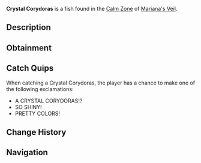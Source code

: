 {{FishInfobox
|image          = Crystal Corydoras.png
|rarity         = Legendary
|sea            = First Sea
|location       = [[Calm Zone]]
|sublocation    = 
|sources        = Fishing Rod
|radar_location = 
|prog_speed     = -10
|xp             = 2000
|weather        = Clear
|time           = Night
|season         = Autumn
|bait           = Truffle Worm
|base_weight    = 400
|base_value     = 3000
|weight_range   = 250
|base_chance    = 5
|base_resil     = 25
}}
'''Crystal Corydoras''' is a {{Rarity|Legendary}} fish found in the [[Calm Zone]] of [[Mariana's Veil]].

== Description ==
{{Description|An armored fish with crystal-like scales that shimmer in the light.|Bestiary Entry}}

== Obtainment ==
{{Description|Located in clear waters with a wide variation of shining colors, frequently providing light to the darkness.|Bestiary Hint}}
{{Fish Availability|
Mariana's Veil/Calm Zone
|top_rods      = 
Leviathan's Fang Rod\189101.22\302941.53;
Free Spirit Rod\180246.7\297931.79;
Trident Rod\175788.48\290562.75;
No-Life Rod\125268.68\211212;
Azure Of Lagoon\122703.13\202579.32;
Blazebringer Rod\96979.24\158594.31;
Volcanic Rod\82788.83\149289.8;
Riptide Rod\96479.62\157423.77;
Fast Rod\96623.24\158506.1;
Buddy Bond Rod\59120.08\99677.6;
Magnet Rod\53767.39\92089.87;
Seraphic Rod\114970.04\186951.19;
Ethereal Prism Rod\114861.55\181773.1;
Astralhook Rod\114377.98\182690.81;
Rod Of The Forgotten Fang\110148.17\175053.13;
Challenger's Rod\110102.91\176042.01;
Zeus Rod\100593.97\161486.24;
Verdant Shear Rod\100572.53\165072.11;
Rod Of The Depths\100300.86\162682.18;
Rod Of The Exalted One\98460.94\158784.74;
Depthseeker Rod\94614.58\157422.89;
Avalanche Rod\84331.66\136065.76;
Steady Rod\34962.15\60134.28
|recommended   = Trident Rod
}}

== Catch Quips ==
When catching a Crystal Corydoras, the player has a chance to make one of the following exclamations:
* A CRYSTAL CORYDORAS!?
* SO SHINY!
* PRETTY COLORS!

== Change History ==
{{Change History|{{subst:Current Version}}}}

== Navigation ==
{{Fish Navbox|Calm Zone}}